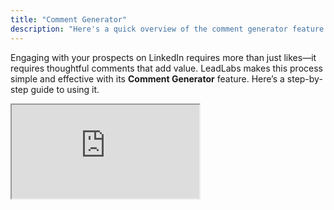 ```yaml
---
title: "Comment Generator"
description: "Here's a quick overview of the comment generator feature in LeadLabs."
---
```


Engaging with your prospects on LinkedIn requires more than just likes—it requires thoughtful comments that add value. LeadLabs makes this process simple and effective with its **Comment Generator** feature. Here’s a step-by-step guide to using it.

<iframe src="https://uppish-peacock.clueso.site/embed/75d805d0-cace-4d25-8a97-dbba0db78fe6" className="w-full aspect-video" />

 

### Step 1: Open Your Prospect’s Profile

Visit your prospect’s LinkedIn profile and click the **comment button**. This takes you to the section of their profile where all recent posts are displayed.

---

### Step 2: Browse Recent Posts

Scroll left or right to load more posts and choose the one you’d like to engage with—ideally the most recent, for maximum visibility and relevance.

---

### Step 3: Choose Comment Type

Once you’ve selected a post, decide the style of comment you’d like to leave:

- **Supportive**: To validate and encourage their perspective.
- **Contradictory**: To respectfully challenge their point of view and spark dialogue.

---

### Step 4: Select a Tone

After picking the type, refine your comment further by setting the tone. LeadLabs gives you multiple options:

- **Neutral**: A balanced, professional response.
- **Insightful**: Adds perspective, analysis, or expertise.
- **Formal**: Maintains a polished, professional tone suitable for executive-level engagement.

LeadLabs will instantly generate a **starter comment** based on your selections.

---

### Step 5: Refresh if Needed

If the first suggestion doesn’t fit your voice, click the **refresh button**. You can generate as many variations as you like until you find the one that works.

---

### Step 6: Copy and Paste

Once you’re happy with the comment:

1. Click **copy text**.
2. Go back to the LinkedIn post you selected.
3. Paste the comment and make any final edits to personalize it.

---

### Step 7: Post and Engage

When your comment feels ready, post it. You’ve now left a thoughtful contribution that strengthens your presence and helps you connect meaningfully with your prospect.